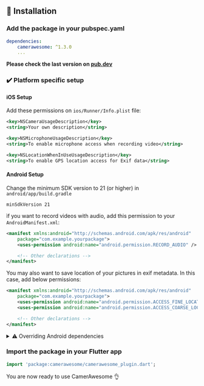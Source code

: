 ## 📖 Installation

### Add the package in your pubspec.yaml 

```yaml
dependencies:
    camerawesome: ^1.3.0
    ...
```

**Please check the last version on [pub.dev](https://pub.dev/packages/camerawesome)**

### ✔️ Platform specific setup

#### iOS Setup

Add these permissions on ```ios/Runner/Info.plist``` file:

```xml
<key>NSCameraUsageDescription</key>
<string>Your own description</string>

<key>NSMicrophoneUsageDescription</key>
<string>To enable microphone access when recording video</string>

<key>NSLocationWhenInUseUsageDescription</key>
<string>To enable GPS location access for Exif data</string>
```


#### Android Setup

Change the minimum SDK version to 21 (or higher) in ```android/app/build.gradle```

```
minSdkVersion 21
```

ìf you want to record videos with audio, add this permission to your `AndroidManifest.xml`:
``` xml
<manifest xmlns:android="http://schemas.android.com/apk/res/android"
    package="com.example.yourpackage">
    <uses-permission android:name="android.permission.RECORD_AUDIO" />

    <!-- Other declarations -->
</manifest>
```

You may also want to save location of your pictures in exif metadata. In this case, add below permissions:
``` xml
<manifest xmlns:android="http://schemas.android.com/apk/res/android"
    package="com.example.yourpackage">
    <uses-permission android:name="android.permission.ACCESS_FINE_LOCATION" />
    <uses-permission android:name="android.permission.ACCESS_COARSE_LOCATION" />

    <!-- Other declarations -->
</manifest>
```

<details>
<summary>⚠️ Overriding Android dependencies</summary>

Some of the dependencies used by CamerAwesome can be overriden if you have a conflict.
Change these variables to define which version you want to use:

``` gradle
buildscript {
    ext.kotlin_version = '1.7.10'
    ext {
        // You can override these variables
        compileSdkVersion = 33
        minSdkVersion = 24 // 21 minimum
        playServicesLocationVersion = "20.0.0"
        exifInterfaceVersion = "1.3.4"
    }
    // ...
}
```
Only change these variables if you are sure of what you are doing.

For example, setting the Play Services Location version might help you when you have conflicts with other plugins.
The below line shows an example of these conflicts:

```
java.lang.IncompatibleClassChangeError: Found interface com.google.android.gms.location.ActivityRecognitionClient, but class was expected
```

</details>


### Import the package in your Flutter app
```dart
import 'package:camerawesome/camerawesome_plugin.dart';
```


You are now ready to use CamerAwesome 👌